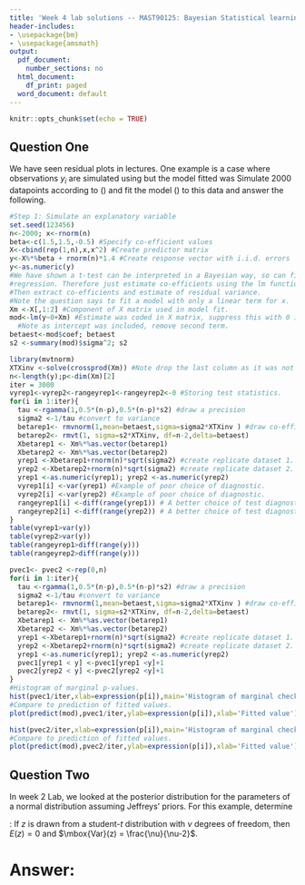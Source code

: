 ```yaml
---
title: 'Week 4 lab solutions -- MAST90125: Bayesian Statistical learning'
header-includes:
- \usepackage{bm}
- \usepackage{amsmath}
output:
  pdf_document:
    number_sections: no
  html_document:
    df_print: paged
  word_document: default
---
```


```r
knitr::opts_chunk$set(echo = TRUE)
```

\vspace{1mm}

## Question One

We have seen residual plots in lectures. One example is a case where observations $y_i$ are simulated using \begin{equation}
y_i=\beta_0+\beta_1x_i+\beta_2x_i^2+\varepsilon_i, \quad \varepsilon_i \sim \mathcal{N}(0,\sigma^2)\quad i=1,\cdots, n, 
\label{eq1}
\end{equation} but the model fitted was \begin{equation}
y_i=\beta_0+\beta_1x_i+\varepsilon_i, \quad i=1,\cdots, n.
\label{eq2}
\end{equation} 
Simulate 2000 datapoints according to (\ref{eq1}) and fit the model (\ref{eq2}) to this data and answer the following.

```r
#Step 1: Simulate an explanatory variable
set.seed(123456)
n<-2000; x<-rnorm(n)
beta<-c(1.5,1.5,-0.5) #Specify co-efficient values
X<-cbind(rep(1,n),x,x^2) #Create predictor matrix
y<-X%*%beta + rnorm(n)*1.4 #Create response vector with i.i.d. errors
y<-as.numeric(y)
#We have shown a t-test can be interpreted in a Bayesian way, so can fixed-effect 
#regression. Therefore just estimate co-efficients using the lm function.
#Then extract co-efficients and estimate of residual variance.
#Note the question says to fit a model with only a linear term for x.
Xm <-X[,1:2] #Component of X matrix used in model fit.
mod<-lm(y~0+Xm) #Estimate was coded in X matrix, suppress this with 0 in lm.
  #Note as intercept was included, remove second term.
betaest<-mod$coef; betaest
s2 <-summary(mod)$sigma^2; s2
```

```{=tex}
\renewcommand\labelenumi{\alph{enumi})}
\begin{enumerate}
\item
For your simulated data, generate replicate data from the posterior predictive distribution, and construct
two test statistics such that one will suggest poor model fit and the other will suggest good model fit.

\textsf{Hint}: In week 2 lab, we found a Bayesian interpretation of a $t$-test in the context of estimating a mean. Generalise
this to the regression case. %Note, it will be easier to simulate $\bm{\beta}$ conditional on $\sigma^2, y$ rather than just $y$ alone.
\item
Perform a marginal check, that is calculate
$$p_i=\mbox{Pr}(y_i^{\mbox{\scriptsize rep}}\leq y_i|y_1,\cdots, y_n)$$
Comment on the distribution of $p_i$, including a discussion of whether this marginal check was appropriate for
checking model plausibility in this example. Graphical summaries may prove useful.
\end{enumerate}

To answer \textbf{part a)}, draw $\bm{\beta}$ from multivariate normal with mean $\hat{\bm{\beta}}_{MLE}$ and variance $\sigma^2(X^\top X)^{-1}$, or from multivariate $t$ with $df=n-p$, location $\hat{\bm{\beta}}_{MLE}$, and scale matrix $s^2(X^\top X)^{-1}$. 
Also draw $\tau = (\sigma^2)^{-1}$ from gamma distribution with parameters $a=(n-p)/2$, $b=(n-p)s2/2$. In this case $p=2$ as we estimate an intercept and slope.
```

```r
library(mvtnorm)
XTXinv <-solve(crossprod(Xm)) #Note drop the last column as it was not fitted in the lm.
n<-length(y);p<-dim(Xm)[2]
iter = 3000
vyrep1<-vyrep2<-rangeyrep1<-rangeyrep2<-0 #Storing test statistics.
for(i in 1:iter){
  tau <-rgamma(1,0.5*(n-p),0.5*(n-p)*s2) #draw a precision
  sigma2 <-1/tau #convert to variance
  betarep1<- rmvnorm(1,mean=betaest,sigma=sigma2*XTXinv ) #draw co-efficient
  betarep2<- rmvt(1, sigma=s2*XTXinv, df=n-2,delta=betaest) 
  Xbetarep1 <- Xm%*%as.vector(betarep1)
  Xbetarep2 <- Xm%*%as.vector(betarep2)
  yrep1 <-Xbetarep1+rnorm(n)*sqrt(sigma2) #create replicate dataset 1.
  yrep2 <-Xbetarep2+rnorm(n)*sqrt(sigma2) #create replicate dataset 2.
  yrep1 <-as.numeric(yrep1); yrep2 <-as.numeric(yrep2)
  vyrep1[i] <-var(yrep1) #Example of poor choice of diagnostic.
  vyrep2[i] <-var(yrep2) #Example of poor choice of diagnostic.
  rangeyrep1[i] <-diff(range(yrep1)) # A better choice of test diagnostic.
  rangeyrep2[i] <-diff(range(yrep2)) # A better choice of test diagnostic.
}
table(vyrep1>var(y))
table(vyrep2>var(y))
table(rangeyrep1>diff(range(y)))
table(rangeyrep2>diff(range(y)))
```

```{=tex}
To answer \textbf{part b)}:
```

```r
pvec1<- pvec2 <-rep(0,n)
for(i in 1:iter){
  tau <-rgamma(1,0.5*(n-p),0.5*(n-p)*s2) #draw a precision
  sigma2 <-1/tau #convert to variance
  betarep1<- rmvnorm(1,mean=betaest,sigma=sigma2*XTXinv ) #draw co-efficient
  betarep2<- rmvt(1, sigma=s2*XTXinv, df=n-2,delta=betaest)
  Xbetarep1 <- Xm%*%as.vector(betarep1)
  Xbetarep2 <- Xm%*%as.vector(betarep2)
  yrep1 <-Xbetarep1+rnorm(n)*sqrt(sigma2) #create replicate dataset 1.
  yrep2 <-Xbetarep2+rnorm(n)*sqrt(sigma2) #create replicate dataset 2.
  yrep1 <-as.numeric(yrep1); yrep2 <-as.numeric(yrep2)
  pvec1[yrep1 < y] <-pvec1[yrep1 <y]+1
  pvec2[yrep2 < y] <-pvec2[yrep2 <y]+1
}
#Histogram of marginal p-values.
hist(pvec1/iter,xlab=expression(p[i]),main='Histogram of marginal checks',breaks=20)
#Compare to prediction of fitted values.
plot(predict(mod),pvec1/iter,ylab=expression(p[i]),xlab='Fitted value')

hist(pvec2/iter,xlab=expression(p[i]),main='Histogram of marginal checks',breaks=20)
#Compare to prediction of fitted values.
plot(predict(mod),pvec2/iter,ylab=expression(p[i]),xlab='Fitted value')
```

```{=tex}
If model (2) is a good approximation of model (1), each $p_i$ value should be around 0.5. Both histograms of all $p_i$ values, however, look like a uniform distribution over $[0, 1]$. This suggests model (2) is not a good approximation of model (1). Same conclusion can be obtained from the two scatter plots of $p_i$ versus $y_i$. It can be verified that the parameter $\beta_2$ in model (1) is significantly different from 0, confirming that model (2) is not a good estimation of the true model (1).
```
## Question Two

In week 2 Lab, we looked at the posterior distribution for the parameters of a normal distribution assuming Jeffreys' priors. For this example, determine

```{=tex}
$$\mbox{i)}\; \mbox{Var}(\mu|\mathbf{y}),\quad \mbox{ii)}\; E(\mbox{Var}(\mu|\mathbf{y})), \quad \mbox{iii)}\; \mbox{Var}(E(\mu|\mathbf{y})),\quad \mbox{with}\; \mathbf{y}=(y_1,\cdots, y_n)^{\scriptscriptstyle \top}$$
and using the law of total variance, deduce what this implies about $\mbox{Var}(\mu)$.
```
\textsf{Hint}: If $z$ is drawn from a student-$t$ distribution with $\nu$ degrees of freedom, then $E(z) = 0$ and $\mbox{Var}(z) = \frac{\nu}{\nu-2}$.

# Answer:
```{=tex}
In week 2 lab, we showed that the posterior of $\mu$ is $t$ with $n-1$ degrees of freedom, location parameter $\bar{y}$ and
scale parameter $s^2/n$. This can be converted to a standard student $t$ by writing 
$\displaystyle z =\frac{\mu-\bar{y}}{\sqrt{s^2/n}}$.

Hence $\displaystyle \mbox{Var}(\mu|\mathbf{y})=\frac{s^2}{n}\times\frac{n-1}{n-3}=\frac{(n-1)s^2}{n(n-3)}$ and 
$\displaystyle E(\mbox{Var}(\mu|\mathbf{y}))=\frac{(n-1)E(s^2)}{n(n-3)}=\frac{(n-1)\sigma^2}{n(n-3)}$.

Also $\displaystyle \mbox{Var}(E(\mu|\mathbf{y}))=\mbox{Var}(\bar{y})=\frac{\sigma^2}{n}$.
This implies that
$$\mbox{Var}(\mu)=\frac{(n-1)\sigma^2}{n(n-3)}+\frac{\sigma^2}{n}=\frac{\sigma^2}{n}\left(\frac{n-1}{n-3}+1\right)=\frac{\sigma^2}{n}\left(2+\frac{2}{n-3}\right)$$
is a function of $n$. This highlights that the prior is improper and does not have a defined variance.
```

